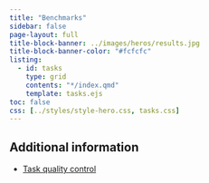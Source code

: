 ```yaml
---
title: "Benchmarks"
sidebar: false
page-layout: full
title-block-banner: ../images/heros/results.jpg
title-block-banner-color: "#fcfcfc"
listing:
  - id: tasks
    type: grid
    contents: "*/index.qmd"
    template: tasks.ejs
toc: false
css: [../styles/style-hero.css, tasks.css]
---
```


:::{#tasks}
:::

## Additional information

* [Task quality control](quality_control.qmd)